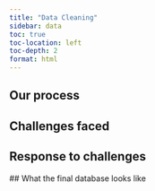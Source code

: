```yaml
---
title: "Data Cleaning"
sidebar: data
toc: true             
toc-location: left    
toc-depth: 2 
format: html
---
```


## Our process

## Challenges faced

## Response to challenges

## What the final database looks like